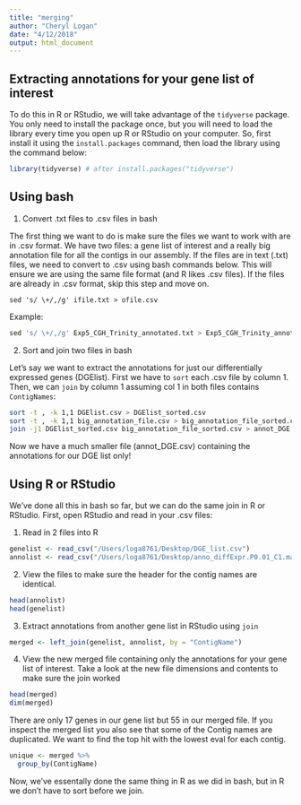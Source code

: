 ```yaml
---
title: "merging"
author: "Cheryl Logan"
date: "4/12/2018"
output: html_document
---
```


## Extracting annotations for your gene list of interest

To do this in R or RStudio, we will take advantage of the `tidyverse` package. You only need to install the package once, but you will need to load the library every time you open up R or RStudio on your computer. So, first install it using the `install.packages` command, then load the library using the command below:

```r
library(tidyverse) # after install.packages("tidyverse")
```


## Using bash

1. Convert .txt files to .csv files in bash

The first thing we want to do is make sure the files we want to work with are in .csv format. We have two files: a gene list of interest and a really big annotation file for all the contigs in our assembly. If the files are in text (.txt) files, we need to convert to .csv using bash commands below. This will ensure we are using the same file format (and R likes .csv files). If the files are already in .csv format, skip this step and move on.

`sed 's/ \+/,/g' ifile.txt > ofile.csv`

Example:
```r
sed 's/ \+/,/g' Exp5_CGH_Trinity_annotated.txt > Exp5_CGH_Trinity_annotated.csv
```
 
2. Sort and join two files in bash

Let's say we want to extract the annotations for just our differentially expressed genes (DGElist). First we have to `sort` each .csv file by column 1. Then, we can `join` by column 1 assuming col 1 in  both files contains `ContigNames`:

```bash
sort -t , -k 1,1 DGElist.csv > DGElist_sorted.csv
sort -t , -k 1,1 big_annotation_file.csv > big_annotation_file_sorted.csv
join -j1 DGElist_sorted.csv big_annotation_file_sorted.csv > annot_DGE.csv
```
 
Now we have a much smaller file (annot_DGE.csv) containing the annotations for our DGE list only!

## Using R or RStudio

We've done all this in bash so far, but we can do the same join in R or RStudio. First, open RStudio and read in your .csv files:

1. Read in 2 files into R
```r
genelist <- read_csv("/Users/loga8761/Desktop/DGE_list.csv")
annolist <- read_csv("/Users/loga8761/Desktop/anno_diffExpr.P0.01_C1.matrix.log2.centered.csv")
```

2. View the files to make sure the header for the contig names are identical. 

```r
head(annolist)
head(genelist)
```

3. Extract annotations from another gene list in RStudio using `join`
```r
merged <- left_join(genelist, annolist, by = "ContigName") 
```

4. View the new merged file containing only the annotations for your gene list of interest. Take a look at the new file dimensions and contents to make sure the join worked

```r
head(merged)
dim(merged)
```

There are only 17 genes in our gene list but 55 in our merged file. If you inspect the merged list you also see that some of the Contig names are duplicated. We want to find the top hit with the lowest eval for each contig.

```r
unique <- merged %>%
  group_by(ContigName)
```

Now, we've essentally done the same thing in R as we did in bash, but in R we don't have to sort before we join. 